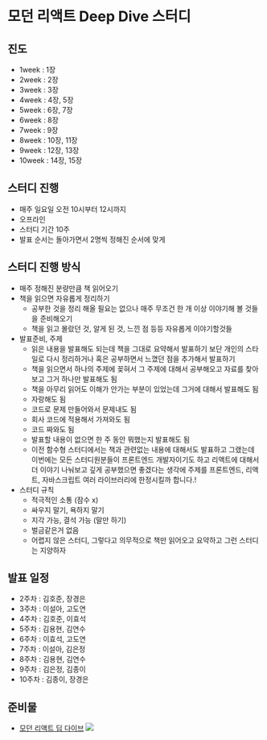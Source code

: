 # 모던 리액트 Deep Dive 스터디

## 진도

- 1week : 1장
- 2week : 2장
- 3week : 3장
- 4week : 4장, 5장
- 5week : 6장, 7장
- 6week : 8장
- 7week : 9장
- 8week : 10장, 11장
- 9week : 12장, 13장
- 10week : 14장, 15장

## 스터디 진행

- 매주 일요일 오전 10시부터 12시까지
- 오프라인
- 스터디 기간 10주
- 발표 순서는 돌아가면서 2명씩 정해진 순서에 맞게

## 스터디 진행 방식

- 매주 정해진 분량만큼 책 읽어오기
- 책을 읽으면 자유롭게 정리하기
  - 공부한 것을 정리 해올 필요는 없으나 매주 무조건 한 개 이상 이야기해 볼 것들을 준비해오기
  - 책을 읽고 몰랐던 것, 알게 된 것, 느낀 점 등등 자유롭게 이야기할것들
- 발표준비, 주제
  - 읽은 내용을 발표해도 되는데 책을 그대로 요약해서 발표하기 보단 개인의 스타일로 다시 정리하거나 혹은 공부하면서 느꼈던 점을 추가해서 발표하기
  - 책을 읽으면서 하나의 주제에 꽂혀서 그 주제에 대해서 공부해오고 자료를 찾아보고 그거 하나만 발표해도 됨
  - 책을 아무리 읽어도 이해가 안가는 부분이 있었는데 그거에 대해서 발표해도 됨
  - 자랑해도 됨
  - 코드로 문제 만들어와서 문제내도 됨
  - 회사 코드에 적용해서 가져와도 됨
  - 코드 짜와도 됨
  - 발표할 내용이 없으면 한 주 동안 뭐했는지 발표해도 됨
  - 이전 함수형 스터디에서는 책과 관련없는 내용에 대해서도 발표하고 그랬는데 이번에는 모든 스터디원분들이 프론트엔드 개발자이기도 하고 리액트에 대해서 더 이야기 나눠보고 깊게 공부했으면 좋겠다는 생각에 주제를 프론트엔드, 리액트, 자바스크립트 여러 라이브러리에 한정시킬까 합니다.!
- 스터디 규칙
  - 적극적인 소통 (잠수 x)
  - 싸우지 말기, 욕하지 말기
  - 지각 가능, 결석 가능 (말만 하기)
  - 벌금같은거 없음
  - 어렵지 않은 스터디, 그렇다고 의무적으로 책만 읽어오고 요약하고 그런 스터디는 지양하자

## 발표 일정

- 2주차 : 김호준, 장경은
- 3주차 : 이설아, 고도연
- 4주차 : 김호준, 이효석
- 5주차 : 김용현, 김연수
- 6주차 : 이효석, 고도연
- 7주차 : 이설아, 김은정
- 8주차 : 김용현, 김연수
- 9주차 : 김은정, 김종이
- 10주차 : 김종이, 장경은

## 준비물

- [모던 리액트 딥 다이브](https://www.yes24.com/Product/Goods/123161563)
  ![](https://velog.velcdn.com/images/ghwns1007/post/79355125-5860-4b2c-8fb9-440c09160765/image.png)
